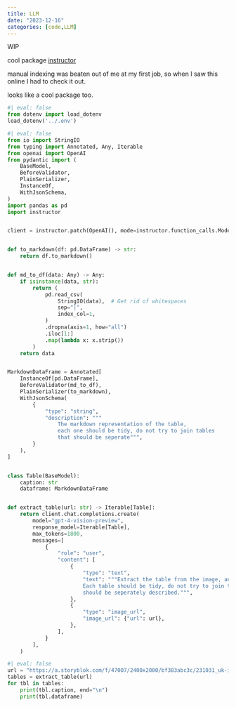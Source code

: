 ```yaml
---
title: LLM
date: "2023-12-16"
categories: [code,LLM]
---
```


WIP

cool package [instructor](https://jxnl.github.io/instructor/)

manual indexing was beaten out of me at my first job, so when I saw this online I had to check it out.

looks like a cool package too.

```python
#| eval: false
from dotenv import load_dotenv
load_dotenv('../.env')
```

```python
#| eval: false
from io import StringIO
from typing import Annotated, Any, Iterable
from openai import OpenAI
from pydantic import (
    BaseModel,
    BeforeValidator,
    PlainSerializer,
    InstanceOf,
    WithJsonSchema,
)
import pandas as pd
import instructor


client = instructor.patch(OpenAI(), mode=instructor.function_calls.Mode.MD_JSON)


def to_markdown(df: pd.DataFrame) -> str:
    return df.to_markdown()


def md_to_df(data: Any) -> Any:
    if isinstance(data, str):
        return (
            pd.read_csv(
                StringIO(data),  # Get rid of whitespaces
                sep="|",
                index_col=1,
            )
            .dropna(axis=1, how="all")
            .iloc[1:]
            .map(lambda x: x.strip())
        )
    return data


MarkdownDataFrame = Annotated[
    InstanceOf[pd.DataFrame],
    BeforeValidator(md_to_df),
    PlainSerializer(to_markdown),
    WithJsonSchema(
        {
            "type": "string",
            "description": """
                The markdown representation of the table, 
                each one should be tidy, do not try to join tables
                that should be seperate""",
        }
    ),
]


class Table(BaseModel):
    caption: str
    dataframe: MarkdownDataFrame


def extract_table(url: str) -> Iterable[Table]:
    return client.chat.completions.create(
        model="gpt-4-vision-preview",
        response_model=Iterable[Table],
        max_tokens=1800,
        messages=[
            {
                "role": "user",
                "content": [
                    {
                        "type": "text",
                        "text": """Extract the table from the image, and describe it. 
                        Each table should be tidy, do not try to join tables that 
                        should be seperately described.""",
                    },
                    {
                        "type": "image_url",
                        "image_url": {"url": url},
                    },
                ],
            }
        ],
    )
```



```python
#| eval: false
url = "https://a.storyblok.com/f/47007/2400x2000/bf383abc3c/231031_uk-ireland-in-three-charts_table_v01_b.png"
tables = extract_table(url)
for tbl in tables:
    print(tbl.caption, end="\n")
    print(tbl.dataframe)
```
